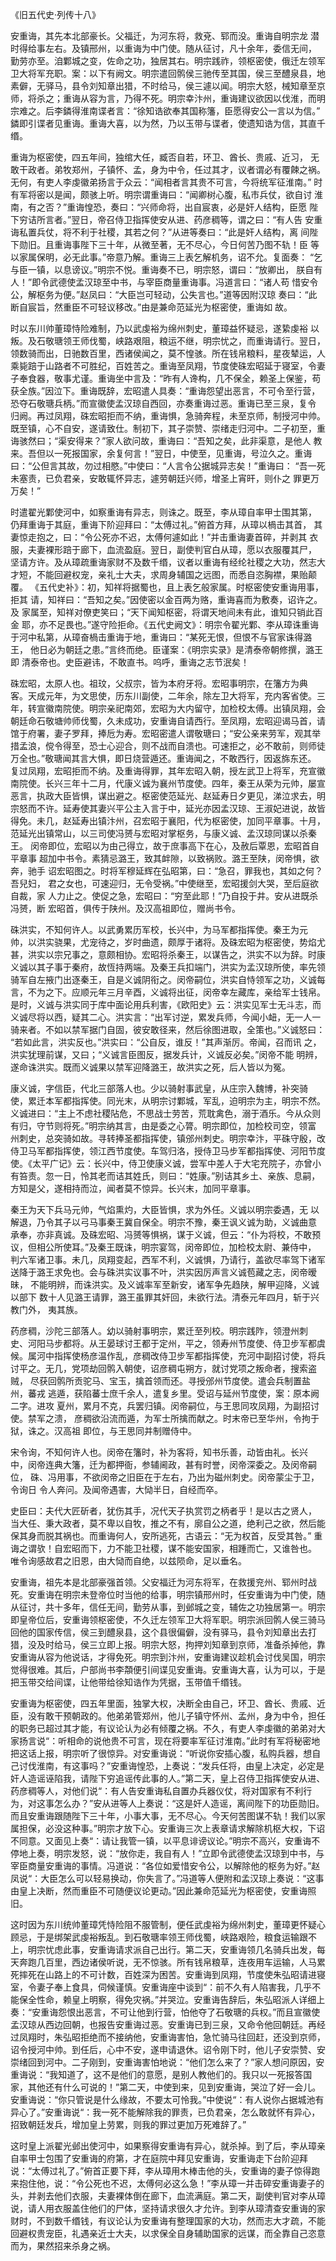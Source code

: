 

《旧五代史·列传十八》

安重诲，其先本北部豪长。父福迁，为河东将，救兗、郓而没。重诲自明宗龙 潜时得给事左右。及镇邢州，以重诲为中门使。随从征讨，凡十余年，委信无间， 勤劳亦至。洎鄴城之变，佐命之功，独居其右。明宗践祚，领枢密使，俄迁左领军 卫大将军充职。案：以下有阙文。明宗遣回鹘侯三驰传至其国，侯三至醴泉县，地 素僻，无驿马，县令刘知章出猎，不时给马，侯三遽以闻。明宗大怒，械知章至京 师，将杀之；重诲从容为言，乃得不死。明宗幸汴州，重诲建议欲因以伐淮，而明 宗难之。后李鏻得淮南谍者言：“徐知诰欲奉其国称籓，臣愿得安公一言以为信。” 鏻即引谍者见重诲。重诲大喜，以为然，乃以玉带与谍者，使遗知诰为信，其直千 缗。

重诲为枢密使，四五年间，独绾大任，臧否自若，环卫、酋长、贵戚、近习， 无敢干政者。弟牧郑州，子镇怀、孟，身为中令，任过其才，议者谓必有覆餗之祸。 无何，有吏人李虔徽弟扬言于众云：“闻相者言其贵不可言，今将统军征淮南。” 时有军将密以是闻，颇骇上听。明宗谓重诲曰：“闻卿树心腹，私市兵仗，欲自讨 淮南，有之否？”重诲惶恐，奏曰：“兴师命将，出自宸衷，必是奸人结构，臣愿 陛下穷诘所言者。”翌日，帝召侍卫指挥使安从进、药彦稠等，谓之曰：“有人告 安重诲私置兵仗，将不利于社稷，其若之何？”从进等奏曰：“此是奸人结构，离 间陛下勋旧。且重诲事陛下三十年，从微至著，无不尽心，今日何苦乃图不轨！臣 等以家属保明，必无此事。”帝意乃解。重诲三上表乞解机务，诏不允。复面奏： “乞与臣一镇，以息谤议。”明宗不悦。重诲奏不已，明宗怒，谓曰：“放卿出， 朕自有人！”即令武德使孟汉琼至中书，与宰臣商量重诲事。冯道言曰：“诸人苟 惜安令公，解枢务为便。”赵凤曰：“大臣岂可轻动，公失言也。”道等因附汉琼 奏曰：“此断自宸旨，然重臣不可轻议移改。”由是兼命范延光为枢密使，重诲如 故。

时以东川帅董璋恃险难制，乃以武虔裕为绵州刺史，董璋益怀疑忌，遂絷虔裕 以叛。及石敬瑭领王师伐蜀，峡路艰阻，粮运不继，明宗忧之，而重诲请行。翌日， 领数骑而出，日驰数百里，西诸侯闻之，莫不惶骇。所在钱帛粮料，星夜辇运，人 乘毙踣于山路者不可胜纪，百姓苦之。重诲至凤翔，节度使硃宏昭延于寝室，令妻 子奉食器，敬事尤谨。重诲坐中言及：“昨有人谗构，几不保全，赖圣上保鉴，苟 获全族。”因泣下。重诲既辞，宏昭遣人具奏：“重诲怨望出恶言，不可令至行营， 恐夺石敬瑭兵柄。”而宣徽使孟汉琼自西回，亦奏重诲过恶。重诲已至三泉，复令 归阙。再过凤翔，硃宏昭拒而不纳，重诲惧，急骑奔程，未至京师，制授河中帅。 既至镇，心不自安，遂请致仕。制初下，其子崇赞、崇绪走归河中。二子初至，重 诲骇然曰；“渠安得来？”家人欲问故，重诲曰：“吾知之矣，此非渠意，是他人 教来。吾但以一死报国家，余复何言！”翌日，中使至，见重诲，号泣久之。重诲 曰：“公但言其故，勿过相愍。”中使曰：“人言令公据城异志矣！”重诲曰： “吾一死未塞责，已负君亲，安敢辄怀异志，遽劳朝廷兴师，增圣上宵旰，则仆之 罪更万万矣！”

时遣翟光鄴使河中，如察重诲有异志，则诛之。既至，李从璋自率甲士围其第， 仍拜重诲于其庭，重诲下阶迎拜曰：“太傅过礼。”俯首方拜，从璋以楇击其首， 其妻惊走抱之，曰：“令公死亦不迟，太傅何遽如此！”并击重诲妻首碎，并剥其 衣服，夫妻裸形踣于廊下，血流盈庭。翌日，副使判官白从璋，愿以衣服覆其尸， 坚请方许。及从璋疏重诲家财不及数千缗，议者以重诲有经纶社稷之大功，然志大 才短，不能回避权宠，亲礼士大夫，求周身辅国之远图，而悉自恣胸襟，果贻颠覆。 《五代史补》：初，知祥将据蜀也，且上表乞般家属。时枢密使安重诲用事，拒其 请，知祥曰：“吾知之矣。”因使密以金百两为赂，重诲喜而为敷奏，诏许之。及 家属至，知祥对僚吏笑曰；“天下闻知枢密，将谓天地间未有此，谁知只销此百金 耶，亦不足畏也。”遂守险拒命。《五代史阙文》：明宗令翟光鄴、李从璋诛重诲 于河中私第，从璋奋楇击重诲于地，重诲曰：“某死无恨，但恨不与官家诛得潞王， 他日必为朝廷之患。”言终而绝。臣谨案：《明宗实录》是清泰帝朝修撰，潞王即 清泰帝也。史臣避讳，不敢直书。呜呼，重诲之志节泯矣！

硃宏昭，太原人也。祖玟，父叔宗，皆为本府牙将。宏昭事明宗，在籓方为典 客。天成元年，为文思使，历东川副使，二年余，除左卫大将军，充内客省使。三 年，转宣徽南院使。明宗亲祀南郊，宏昭为大内留守，加检校太傅。出镇凤翔，会 朝廷命石敬塘帅师伐蜀，久未成功，安重诲自请西行。至凤翔，宏昭迎谒马首，请 馆于府署，妻子罗拜，捧卮为寿。宏昭密遣人谓敬瑭曰；“安公亲来劳军，观其举 措孟浪，傥令得至，恐士心迎合，则不战而自溃也。可速拒之，必不敢前，则师徒 万全也。”敬瑭闻其言大惧，即日烧营遁还。重诲闻之，不敢西行，因返旆东还。 复过凤翔，宏昭拒而不纳。及重诲得罪，其年宏昭入朝，授左武卫上将军，充宣徽 南院使。长兴三年十二月，代康义诚为襄州节度使。四年，秦王从荣为元帅，屡宣 恶言，执政大臣皆惧，谋出避之。枢密使范延光、赵延寿日夕更见，涕泣求去，明 宗怒而不许。延寿使其妻兴平公主入言于中，延光亦因孟汉琼、王淑妃进说，故皆 得免。未几，赵延寿出镇汴州，召宏昭于襄阳，代为枢密使，加同平章事。十月， 范延光出镇常山，以三司使冯赟与宏昭对掌枢务，与康义诚、孟汉琼同谋以杀秦王。 闵帝即位，宏昭以为由己得立，故于庶事高下在心，及赦后覃恩，宏昭首自平章事 超加中书令。素猜忌潞王，致其衅隙，以致祸败。潞王至陕，闵帝惧，欲奔，驰手 诏宏昭图之。时将军穆延辉在弘昭第，曰：“急召，罪我也，其如之何？吾兒妇， 君之女也，可速迎归，无令受祸。”中使继至，宏昭援剑大哭，至后庭欲自裁，家 人力止之。使促之急，宏昭曰：“穷至此耶！”乃自投于井。安从进既杀冯赟，断 宏昭首，俱传于陕州。及汉高祖即位，赠尚书令。

硃洪实，不知何许人。以武勇累历军校，长兴中，为马军都指挥使。秦王为元 帅，以洪实骁果，尤宠待之，岁时曲遗，颇厚于诸将。及硃宏昭为枢密使，势焰尤 甚，洪实以宗兄事之，意颇相协。宏昭将杀秦王，以谋告之，洪实不以为辞。时康 义诚以其子事于秦府，故恆持两端。及秦王兵扣端门，洪实为孟汉琼所使，率先领 骑军自左掖门出逐秦王，自是义诚阴衔之。闵帝嗣位，洪实自恃领军之功，义诚每 言，不为之下。应顺元年三月辛酉，义诚将出征，闵帝幸左藏库，亲给军士钱帛。 是时，义诚与洪实同于库中面论用兵利害，《欧阳史》云：洪实见军士无斗志，而 义诚尽将以西，疑其二心。洪实言：“出军讨逆，累发兵师，今闻小衄，无一人一 骑来者。不如以禁军据门自固，彼安敢径来，然后徐图进取，全策也。”义诚怒曰： “若如此言，洪实反也。”洪实曰：“公自反，谁反！”其声渐厉。帝闻，召而讯 之，洪实犹理前谋，又曰；“义诚言臣图反，据发兵计，义诚反必矣。”闵帝不能 明辨，遂命诛洪实。既而义诚果以禁军迎降潞王，故洪实之死，后人皆以为冤。

康义诚，字信臣，代北三部落人也。少以骑射事武皇，从庄宗入魏博，补突骑 使，累迁本军都指挥使。同光末，从明宗讨鄴城，军乱，迫明宗为主，明宗不然。 义诚进曰：“主上不虑社稷阽危，不思战士劳苦，荒耽禽色，溺于酒乐。今从众则 有归，守节则将死。”明宗纳其言，由是委之心膂。明宗即位，加检校司空，领富 州刺史，总突骑如故。寻转捧圣都指挥使，镇邠州刺史。明宗幸汴，平硃守殷，改 侍卫马军都指挥使，领江西节度使。车驾归洛，授侍卫马步军都指挥使、河阳节度 使。《太平广记》云：长兴中，侍卫使康义诚，尝军中差人于大宅充院子，亦曾小 有笞责。忽一日，怜其老而诘其姓氏，则曰：“姓康。”别诘其乡土、亲族、息嗣， 方知是父，遂相持而泣，闻者莫不惊异。长兴末，加同平章事。

秦王为天下兵马元帅，气焰熏灼，大臣皆惧，求为外任。义诚以明宗委遇，无 以解退，乃令其子以弓马事秦王冀自保全。明宗不豫，秦王讽义诚为助，义诚曲意 承奉，亦非真诚。及硃宏昭、冯赟等惧祸，谋于义诚，但云：“仆为将校，不敢预 议，但相公所使耳。”及秦王既诛，明宗宴驾，闵帝即位，加检校太尉、兼侍中， 判六军诸卫事。未几，凤翔变起，西军不利，义诚惧，乃请行，盖欲尽率驾下诸军 送降于潞王求免也。会与硃洪实议事不叶，洪实因厉声言义诚苞藏之志，闵帝暧昧， 不能明辨，而诛洪实。及义诚率军至新安，诸军争先趋陕，解甲迎降，义诚以部下 数十人见潞王请罪，潞王虽罪其奸回，未欲行法。清泰元年四月，斩于兴教门外， 夷其族。

药彦稠，沙陀三部落人。幼以骑射事明宗，累迁至列校。明宗践阼，领澄州刺 史、河阳马步都将。从王晏球讨王都于定州，平之，领寿州节度使、侍卫步军都虞 候。属河中指挥使杨彦温作乱，彦稠改侍卫步军都指挥使，充河中副招讨使，将兵 讨平之。无几，党项劫回鹘入朝使，诏彦稠屯朔方，就讨党项之叛命者，搜索盗贼， 尽获回鹘所贡驼马、宝玉，擒首领而还。寻授邠州节度使。遣会兵制置盐州，蕃戎 逃遁，获陷蕃士庶千余人，遣复乡里。受诏与延州节度使，案：原本阙二字。进攻 夏州，累月不克，兵罢归镇。闵帝嗣位，与王思同攻凤翔，为副招讨使。禁军之溃， 彦稠欲沿流而遁，为军士所擒而献之。时末帝已至华州，令拘于狱，诛之。汉高祖 即位，与王思同并制赠侍中。

宋令询，不知何许人也。闵帝在籓时，补为客将，知书乐善，动皆由礼。长兴 中，闵帝连典大籓，迁为都押衙，参辅阃政，甚有时誉，闵帝深委之。及闵帝嗣位， 硃、冯用事，不欲闵帝之旧臣在于左右，乃出为磁州刺史。闵帝蒙尘于卫，令询日 令人奔问。及闻帝遇害，大恸半日，自经而卒。

史臣曰：夫代大匠斫者，犹伤其手，况代天子执赏罚之柄者乎！是以古之贤人， 当大任、秉大政者，莫不卑以自牧，推之不有，廓自公之道，绝利己之欲，然后能 保其身而脱其祸也。而重诲何人，安所逃死，古语云：“无为权首，反受其咎。” 重诲之谓欤！自宏昭而下，力不能卫社稷，谋不能安国家，相踵而亡，又谁咎也。 唯令询感故君之旧恩，由大恸而自绝，以兹陨命，足以垂名。

安重诲，祖先本是北部豪强首领。父安福迁为河东将军，在救援兖州、郓州时战死。安重诲在明宗未登帝位时当他的给事，明宗镇邢州时，任安重诲为中门使，随从征讨，共十多年，信任无间，勤劳从事，到邺城之变，辅佐之功独居第一。明宗即皇帝位后，安重诲领枢密使，不久迁左领军卫大将军职。明宗派回鹘人侯三骑马回他的国家传信，侯三到醴泉县，这个县很偏僻，没有驿马，县令刘知章出去打猎，没及时给马，侯三立即上报。明宗大怒，拘押刘知章到京师，准备杀掉他，靠安重诲从容为他说话，才得免死。明宗到汴州，安重诲建议趁机会讨伐吴国，明宗觉得很难。其后，户部尚书李頮便引间谍见安重诲。安重诲大喜，认为可以，于是把玉带交给间谍，让他带给徐知诰作为凭据，玉带值千缗钱。

安重诲为枢密使，四五年里面，独掌大权，决断全由自己，环卫、酋长、贵戚、近臣，没有敢干预朝政的。他弟弟管郑州，他儿子镇守怀州、孟州，身为中令，担任的职务已超过其才能，有议论认为必有倾覆之祸。不久，有吏人李虔徽的弟弟对大家扬言说“：听相命的说他贵不可言，现在将要率军征讨淮南。”此时有军将秘密地把这话上报，明宗听了很惊异。对安重诲说：“听说你安插心腹，私购兵器，想自己讨伐淮南，有这事吗？”安重诲惶恐，上奏说：“发兵任将，由皇上决定，必定是奸人造谣诬陷我，请陛下穷追谣传此事的人。”第二天，皇上召侍卫指挥使安从进、药彦稠等人，对他们说“：有人告安重诲私自置办兵器仪仗，将对国家有不利行为，对这事怎么办？”安从进等人上奏说：“这是奸人造谣，离间陛下的功臣勋旧。而且安重诲跟随陛下三十年，小事大事，无不尽心。今天何苦图谋不轨！我们以家属担保，必没这种事。”明宗才放下心。安重诲三次上表章请求解除机枢大权，下诏不同意。又面见上奏“：请让我管一镇，以平息诽谤议论。”明宗不高兴，安重诲不停地上奏，明宗发怒，说：“放你走，我自有人！”立即令武德使孟汉琼到中书，与宰臣商量安重诲的事情。冯道说：“各位如爱惜安令公，以解除他的枢务为好。”赵凤说“：大臣怎么可以轻易换动，你失言了。”冯道等人便附和孟汉琼上奏说：“这事由皇上决断，然而重臣不可随便议论更动。”因此兼命范延光为枢密使，安重诲照旧。

这时因为东川统帅董璋凭恃险阻不服管制，便任武虔裕为绵州刺史，董璋更怀疑心顾忌，于是绑架武虔裕叛乱。到石敬瑭率领王师伐蜀，峡路艰险，粮食运输跟不上，明宗忧虑此事，安重诲请求派自己出行。第二天，安重诲领几名骑兵出发，每天奔跑几百里，西边诸侯听说，无不惊骇。所有钱帛粮草，连夜用车运输，人马累死摔死在山路上的不可计数，百姓深为困苦。安重诲到凤翔，节度使朱弘昭请进寝室，令妻子奉上食具，伺候谨慎。安重诲座中谈到“：前不久有人陷害我，几乎不能保全性命，赖皇上明察，得免灾祸。”并哭泣。安重诲告辞后，朱弘昭派人详细上奏：“安重诲怨恨出恶言，不可让他到行营，怕他夺了石敬瑭的兵权。”而且宣徽使孟汉琼从西边回朝，也报告安重诲过恶。安重诲已到三泉，又命令他回朝廷。再经过凤翔时，朱弘昭拒绝而不接纳他，安重诲害怕，急忙骑马往回赶，还没到京师，诏令授河中帅。到任后，心中不安，遂申请退休。诏令刚下时，他儿子安崇赞、安崇绪回到河中。二子刚到，安重诲害怕地说：“他们怎么来了？”家人想问原因，安重诲说：“我知道了，这不是他们的意愿，是别人教他们的。我只以一死报答国家，其他还有什么可说的！”第二天，中使到来，见到安重诲，哭泣了好一会儿。安重诲说：“你只管说是什么缘故，不要太可怜我。”中使说“：有人说你占据城池有异心了。”安重诲说“：我一死不能解除我的罪责，已负君亲，怎么敢就怀有异心，招致朝廷发兵，增加皇上劳累，则我的罪过更加万死难辞了。”

这时皇上派翟光邺出使河中，如果察得安重诲有异心，就杀掉。到了后，李从璋亲自率甲士包围了安重诲的府第，才在庭院中拜见安重诲，安重诲走下台阶迎拜说：“太傅过礼了。”俯首正要下拜，李从璋用木棒击他的头，安重诲的妻子惊得跑来抱住他，说：“令公死也不迟，太傅何必这么急！”李从璋一并击碎安重诲妻子的头，并剥去他们衣服，夫妻裸体倒在廊下，血流满庭。第二天，副使判官对李从璋说，请人用衣服盖住他们的尸体，坚持请求很久才允许。到李从璋清查安重诲的家财时，不到数千缗钱，有议论认为安重诲有整理国家的大功，然而志大才疏，不能回避权贵宠臣，礼遇亲近士大夫，以求保全自身辅助国家的远谋，而全靠自己恣意而为，果然招来杀身之祸。

